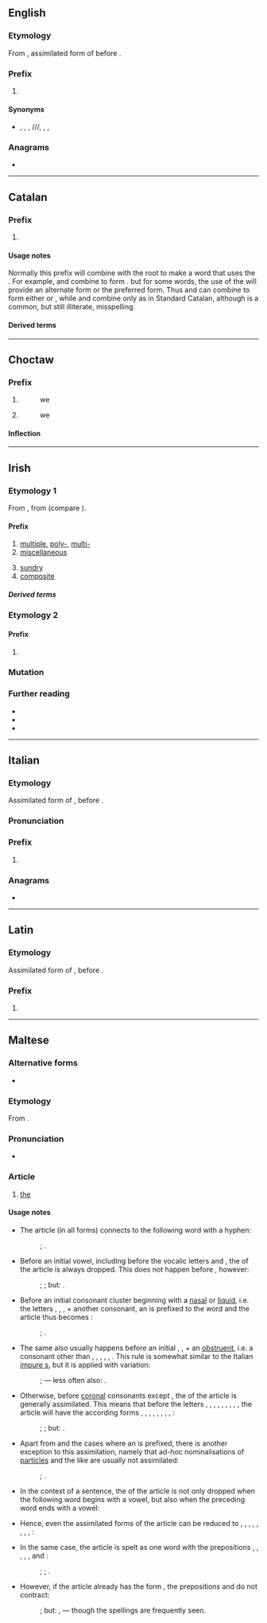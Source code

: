 {{also|Appendix:Variations of "il"}}
==English==

===Etymology===
From {{etyl|la|en}} {{m|la|il-}}, assimilated form of {{m|la|in-}} before {{m|la||l-}}.

===Prefix===
{{en-prefix}}

# {{non-gloss definition|[[not]]; a form of the prefix [[in-]], used before ''l''}}

====Synonyms====
* {{sense|not}} {{l|en|a-}}, {{l|en|an-}}, {{l|en|dys-}}, {{l|en|i-}}/{{l|en|im-}}/{{l|en|in-}}/{{l|en|ir-}}, {{l|en|mal-}}, {{l|en|non-}}, {{l|en|un-}}

===Anagrams===
* {{anagrams|en|a=il|-li-|Li|li}}

----

==Catalan==

===Prefix===
{{head|ca|prefix}}

# {{ca-form of|Form used before a root beginning with the letter ''l''|in-}}

====Usage notes====
Normally this prefix will combine with the root to make a word that uses the {{m|ca|ela geminada}}. For example, {{m|ca|il-}} and {{m|ca|legal}} combine to form {{m|ca|il·legal}}. but for some words, the use of the {{m|ca|ela palatal}} will provide an alternate form or the preferred form. Thus {{m|ca||il-}} and {{m|ca|legible}} can combine to form either {{m|ca|illegible}} or {{m|ca|il·legible}}, while {{m|ca||il-}} and {{m|ca|letrat||literate}} combine only as {{m|ca|illetrat||illiterate}} in Standard Catalan, although {{m|ca|il·letrat}} is a common, but still illiterate, misspelling.

====Derived terms====
{{prefixsee|ca}}

----

==Choctaw==

===Prefix===
{{head|cho|prefix|before consonants|i-|f1alt=ī-|class I first-person plural}}

# {{non-gloss definition|the [[subject]] of an active transitive verb}}
#: we
# {{non-gloss definition|the [[subject]] of an intransitive [[active]] verb}}
#: we

====Inflection====
{{cho-person marker}}

----

==Irish==

===Etymology 1===
From {{inh|ga|sga|il|t=much, many}}, from {{der|ga|ine-pro|*pelh₁-}} (compare {{cog|grc|πολύς|t=much}}).

====Prefix====
{{head|ga|prefix|Lenites except with '''d''', '''s''', '''t'''}}

# [[multiple]], [[poly-]], [[multi-]]
# [[miscellaneous]]
#: {{syn|ga|ilghnéitheach|ilchineálach|éagsúil}}
# [[sundry]]
# [[composite]]

=====Derived terms=====
{{prefixsee|ga}}
{{der3
|ga|{{l|ga|il-eitneach|t=multi-ethnic}}
|{{l|ga|il-leibhéil|t=multi-layered, multilevel}}
|{{l|ga|il-leannánachas|t=promiscuity}}
|{{l|ga|il-mhíchumas|t=multiple disability}}
|{{l|ga|il-loscadh|t=holocaust}}
|{{l|ga|il-leabhrach|t=voluminous}}
}}

===Etymology 2===

====Prefix====
{{head|ga|prefix}}

# {{alternative form of|ga|oll-|t=great, gross}}

===Mutation===
{{ga-mut|msn}}

===Further reading===
* {{R:ga:Ó Dónaill}}
* {{R:ga:EID}}
* {{R:ga:NEID}}

----

==Italian==

===Etymology===
Assimilated form of {{m|it|in-}}, before {{m|it||l-}}.

===Pronunciation===
{{it-pr}}

===Prefix===
{{head|it|prefix}}

# {{alternative form of|it|in-}}

===Anagrams===
* {{anagrams|it|a=il|-li|li|lì}}

----

==Latin==

===Etymology===
Assimilated form of {{m|la|in-}}, before {{m|la||l-}}.

===Prefix===
{{head|la|prefix}}

# {{alternative form of|la|in-}}

----

==Maltese==

===Alternative forms===
* {{alter|mt|l-|iċ-|id-|in-|ir-|is-|it-|ix-|iz-|iż-|ċ-|d-|n-|r-|s-|t-|x-|z-|ż-}} {{q|see usage notes}}

===Etymology===
From {{inh|mt|ar|اَل}}.

===Pronunciation===
* {{IPA|mt|/ɪl/}}

===Article===
{{head|mt|article|g=m|g2=f}}

# [[the]]

====Usage notes====
* The article (in all forms) connects to the following word with a hyphen:
*: {{prefixusex|mt|mara||alt2=il-mara|t2=the woman}} ; {{prefixusex|mt|futur||alt2=il-futur|t2=the future}}.

* Before an initial vowel, including before the vocalic letters {{m|mt|għ}} and {{m|mt|h}}, the {{m|mt|i}} of the article is always dropped. This does not happen before {{m|mt|q}} {{IPAchar|[ʔ]}}, however:
*: {{prefixusex|mt|iben||alt2=l-iben|t2=the son}} ; {{prefixusex|mt|għasfur||alt2=l-għasfur|t2=the bird}} ; but: {{prefixusex|mt|qalb||alt2=il-qalb|t2=the heart}}.

* Before an initial consonant cluster beginning with a [[nasal]] or [[liquid]], i.e. the letters {{m|mt|l}}, {{m|mt|m}}, {{m|mt|n}}, {{m|mt|r}} + another consonant, an {{m|mt|i}} is prefixed to the word and the article thus becomes {{m|mt|l-}}:
*: {{prefixusex|mt|rmied||alt2=l-irmied|t2=the ashes}} ; {{prefixusex|mt|lsien||alt2=l-ilsien|t2=the language}}.

* The same also usually happens before an initial {{m|mt|s}}, {{m|mt|x}}, {{m|mt|ż}} + an [[obstruent]], i.e. a consonant other than {{m|mt|j}}, {{m|mt|l}}, {{m|mt|m}}, {{m|mt|n}}, {{m|mt|r}}, {{m|mt|w}}. This rule is somewhat similar to the Italian [[impure s]], but it is applied with variation:
*: {{prefixusex|mt|skola||alt2=l-iskola|t2=the school}} ; {{prefixusex|mt|xkupilja||alt2=l-ixkupilja|t2=the brush}} — less often also: {{m|mt||is-skola, ix-xkupilja}}.

* Otherwise, before [[coronal]] consonants except {{m|mt|ġ}}, the {{m|mt|l}} of the article is generally assimilated. This means that before the letters {{m|mt|ċ}}, {{m|mt|d}}, {{m|mt|n}}, {{m|mt|r}}, {{m|mt|s}}, {{m|mt|t}}, {{m|mt|x}}, {{m|mt|z}}, {{m|mt|ż}}, the article will have the according forms {{m|mt|iċ-}}, {{m|mt|id-}}, {{m|mt|in-}}, {{m|mt|ir-}}, {{m|mt|is-}}, {{m|mt|it-}}, {{m|mt|ix-}}, {{m|mt|iz-}}, {{m|mt|iż-}}:
*: {{prefixusex|mt|dawl||alt2=id-dawl|t2=the light}} ; {{prefixusex|mt|xemx||alt2=ix-xemx|t2=the sun}} ; but: {{prefixusex|mt|ġnien||alt2=il-ġnien|t2=the garden}}.

* Apart from {{m|mt|ġ}} and the cases where an {{m|mt|i}} is prefixed, there is another exception to this assimilation, namely that ad-hoc nominalisations of [[particle]]s and the like are usually not assimilated:
*: {{prefixusex|mt|xiex||alt2=il-xiex|t2=the what}} ; {{prefixusex|mt|dejjem||alt2=il-dejjem|t2=the always, the forever}}.

* In the context of a sentence, the {{m|mt|i}} of the article is not only dropped when the following word begins with a vowel, but also when the preceding word ends with a vowel:
*: {{ux|mt|Rajna l-mara.|inline=1|We saw the woman.}}

* Hence, even the assimilated forms of the article can be reduced to {{m|mt|ċ-}}, {{m|mt|d-}}, {{m|mt|n-}}, {{m|mt|r-}}, {{m|mt|s-}}, {{m|mt|t-}}, {{m|mt|x-}}, {{m|mt|z-}}, {{m|mt|ż-}}:
*: {{ux|mt|Rajna x-xemx.|inline=1|We saw the sun.}}

* In the same case, the article is spelt as one word with the prepositions {{m|mt|bi|t=with, by}}, {{m|mt|fi|t=in}}, {{m|mt|lil|t=for}}, {{m|mt|minn|t=from}}, {{m|mt|ma'|t=along with}}, and {{m|mt|ta'|t=of}}:
*: {{m|mt||fil-ġnien|t=in the garden}} ; {{m|mt||mal-mara|t=with the woman}} ; {{m|mt||tax-xemx|t=of the sun}}.

* However, if the article already has the form {{m|mt|l-}}, the prepositions {{m|mt|ma'}} and {{m|mt|ta'}} do not contract:
*: {{m|mt||fl-iskola|t=in school}} ; but: {{m|mt||ma' l-iben|t=with the son}}, {{m|mt||ta' l-għasfur|t=of the bird}} — though the spellings {{m|mt||mal-iben, tal-għasfur}} are frequently seen.